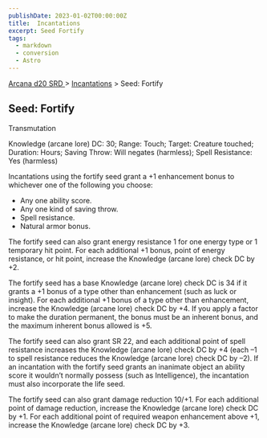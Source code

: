 ```yaml
---
publishDate: 2023-01-02T00:00:00Z
title:  Incantations
excerpt: Seed Fortify
tags:
  - markdown
  - conversion
  - Astro
---
```


[ Arcana d20 SRD ](/#arcanaD20) > [ Incantations](arcana-d20-srd-incantations-index) > Seed: Fortify

##  Seed: Fortify

Transmutation

Knowledge (arcane lore) DC: 30; Range: Touch; Target: Creature touched;
Duration: Hours; Saving Throw: Will negates (harmless); Spell Resistance: Yes
(harmless)

Incantations using the fortify seed grant a +1 enhancement bonus to whichever
one of the following you choose:

  * Any one ability score. 
  * Any one kind of saving throw. 
  * Spell resistance. 
  * Natural armor bonus. 

The fortify seed can also grant energy resistance 1 for one energy type or 1
temporary hit point. For each additional +1 bonus, point of energy resistance,
or hit point, increase the Knowledge (arcane lore) check DC by +2.

The fortify seed has a base Knowledge (arcane lore) check DC is 34 if it
grants a +1 bonus of a type other than enhancement (such as luck or insight).
For each additional +1 bonus of a type other than enhancement, increase the
Knowledge (arcane lore) check DC by +4. If you apply a factor to make the
duration permanent, the bonus must be an inherent bonus, and the maximum
inherent bonus allowed is +5.

The fortify seed can also grant SR 22, and each additional point of spell
resistance increases the Knowledge (arcane lore) check DC by +4 (each –1 to
spell resistance reduces the Knowledge (arcane lore) check DC by –2). If an
incantation with the fortify seed grants an inanimate object an ability score
it wouldn’t normally possess (such as Intelligence), the incantation must also
incorporate the life seed.

The fortify seed can also grant damage reduction 10/+1. For each additional
point of damage reduction, increase the Knowledge (arcane lore) check DC by
+1. For each additional point of required weapon enhancement above +1,
increase the Knowledge (arcane lore) check DC by +3.

